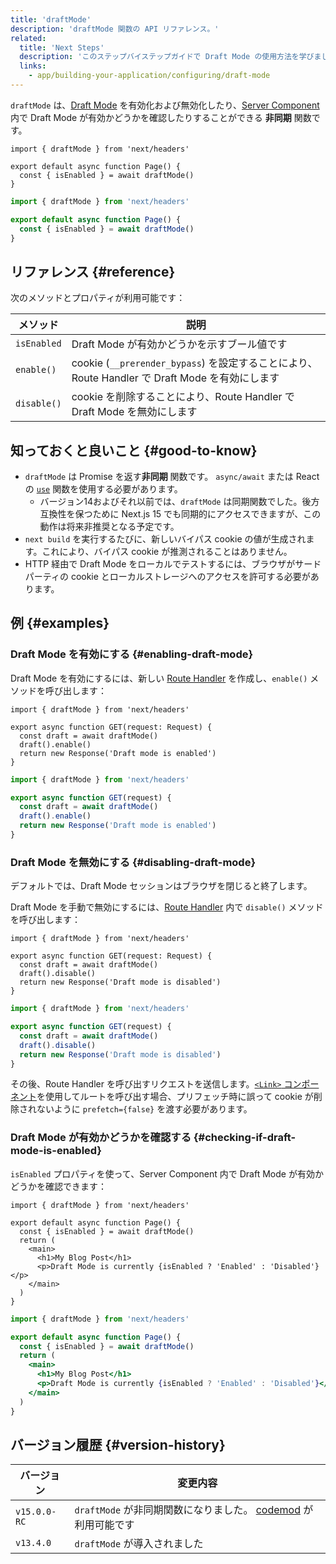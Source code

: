 ```yaml
---
title: 'draftMode'
description: 'draftMode 関数の API リファレンス。'
related:
  title: 'Next Steps'
  description: 'このステップバイステップガイドで Draft Mode の使用方法を学びましょう。'
  links:
    - app/building-your-application/configuring/draft-mode
---
```


`draftMode` は、[Draft Mode](/docs/app/building-your-application/configuring/draft-mode) を有効化および無効化したり、[Server Component](/docs/app/building-your-application/rendering/server-components) 内で Draft Mode が有効かどうかを確認したりすることができる **非同期** 関数です。

<Tabs>
<TabItem value="tsx" label="TypeScript">

```tsx title="app/page.ts" switcher
import { draftMode } from 'next/headers'

export default async function Page() {
  const { isEnabled } = await draftMode()
}
```

</TabItem>
<TabItem value="jsx" label="JavaScript">

```jsx title="app/page.js" switcher
import { draftMode } from 'next/headers'

export default async function Page() {
  const { isEnabled } = await draftMode()
}
```

</TabItem>
</Tabs>

## リファレンス {#reference}

次のメソッドとプロパティが利用可能です：

| メソッド    | 説明                                                                                           |
| ----------- | ---------------------------------------------------------------------------------------------- |
| `isEnabled` | Draft Mode が有効かどうかを示すブール値です                                                    |
| `enable()`  | cookie (`__prerender_bypass`) を設定することにより、Route Handler で Draft Mode を有効にします |
| `disable()` | cookie を削除することにより、Route Handler で Draft Mode を無効にします                        |

## 知っておくと良いこと {#good-to-know}

- `draftMode` は Promise を返す**非同期** 関数です。 `async/await` または React の [`use`](https://react.dev/reference/react/use) 関数を使用する必要があります。
  - バージョン14およびそれ以前では、`draftMode` は同期関数でした。後方互換性を保つために Next.js 15 でも同期的にアクセスできますが、この動作は将来非推奨となる予定です。
- `next build` を実行するたびに、新しいバイパス cookie の値が生成されます。これにより、バイパス cookie が推測されることはありません。
- HTTP 経由で Draft Mode をローカルでテストするには、ブラウザがサードパーティの cookie とローカルストレージへのアクセスを許可する必要があります。

## 例 {#examples}

### Draft Mode を有効にする {#enabling-draft-mode}

Draft Mode を有効にするには、新しい [Route Handler](/docs/app/building-your-application/routing/route-handlers) を作成し、`enable()` メソッドを呼び出します：

<Tabs>
<TabItem value="tsx" label="TypeScript">

```tsx title="app/draft/route.ts" switcher
import { draftMode } from 'next/headers'

export async function GET(request: Request) {
  const draft = await draftMode()
  draft().enable()
  return new Response('Draft mode is enabled')
}
```

</TabItem>
<TabItem value="js" label="JavaScript">

```js title="app/draft/route.js" switcher
import { draftMode } from 'next/headers'

export async function GET(request) {
  const draft = await draftMode()
  draft().enable()
  return new Response('Draft mode is enabled')
}
```

</TabItem>
</Tabs>

### Draft Mode を無効にする {#disabling-draft-mode}

デフォルトでは、Draft Mode セッションはブラウザを閉じると終了します。

Draft Mode を手動で無効にするには、[Route Handler](/docs/app/building-your-application/routing/route-handlers) 内で `disable()` メソッドを呼び出します：

<Tabs>
<TabItem value="tsx" label="TypeScript">

```tsx title="app/draft/route.ts" switcher
import { draftMode } from 'next/headers'

export async function GET(request: Request) {
  const draft = await draftMode()
  draft().disable()
  return new Response('Draft mode is disabled')
}
```

</TabItem>
<TabItem value="js" label="JavaScript">

```js title="app/draft/route.js" switcher
import { draftMode } from 'next/headers'

export async function GET(request) {
  const draft = await draftMode()
  draft().disable()
  return new Response('Draft mode is disabled')
}
```

</TabItem>
</Tabs>

その後、Route Handler を呼び出すリクエストを送信します。[`<Link>` コンポーネント](/docs/app/api-reference/components/link)を使用してルートを呼び出す場合、プリフェッチ時に誤って cookie が削除されないように `prefetch={false}` を渡す必要があります。

### Draft Mode が有効かどうかを確認する {#checking-if-draft-mode-is-enabled}

`isEnabled` プロパティを使って、Server Component 内で Draft Mode が有効かどうかを確認できます：

<Tabs>
<TabItem value="tsx" label="TypeScript">

```tsx title="app/page.ts" switcher
import { draftMode } from 'next/headers'

export default async function Page() {
  const { isEnabled } = await draftMode()
  return (
    <main>
      <h1>My Blog Post</h1>
      <p>Draft Mode is currently {isEnabled ? 'Enabled' : 'Disabled'}</p>
    </main>
  )
}
```

</TabItem>
<TabItem value="jsx" label="JavaScript">

```jsx title="app/page.js" switcher
import { draftMode } from 'next/headers'

export default async function Page() {
  const { isEnabled } = await draftMode()
  return (
    <main>
      <h1>My Blog Post</h1>
      <p>Draft Mode is currently {isEnabled ? 'Enabled' : 'Disabled'}</p>
    </main>
  )
}
```

</TabItem>
</Tabs>

## バージョン履歴 {#version-history}

| バージョン   | 変更内容                                                                                                                    |
| ------------ | --------------------------------------------------------------------------------------------------------------------------- |
| `v15.0.0-RC` | `draftMode` が非同期関数になりました。 [codemod](/docs/app/building-your-application/upgrading/codemods#150) が利用可能です |
| `v13.4.0`    | `draftMode` が導入されました                                                                                                |
